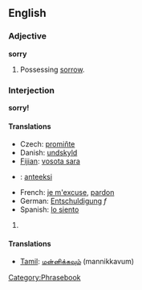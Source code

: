 ==English==
===Adjective===
'''sorry'''

#Possessing [[sorrow]].

===Interjection===
'''sorry!'''

====Translations====
*Czech: [[promiňte]]
*Danish: [[undskyld]]
*[[Fijian]]: [[vosota sara]]
*{{fi}}: [[anteeksi]]
*French: [[je m'excuse]], [[pardon]]
*German: [[Entschuldigung]] ''f''
*Spanish: [[lo siento]]

#{{substub}}

====Translations====
*[[Tamil]]: [[மன்னிக்கவும்]] (mannikkavum)
[[Category:Phrasebook]]